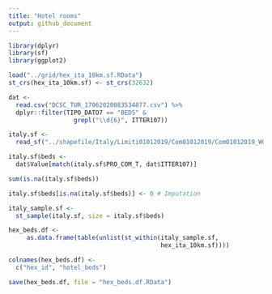 ```yaml
---
title: "Hotel rooms"
output: github_document
---
```


```r
library(dplyr)
library(sf)
library(ggplot2)

load("../grid/hex_ita_10km.sf.RData")
st_crs(hex_ita_10km.sf) <- st_crs(32632)

dat <- 
  read.csv("DCSC_TUR_17062020083534877.csv") %>%
  dplyr::filter(TIPO_DATO7 == "BEDS" &
                  grepl("\\d{6}", ITTER107))

italy.sf <- 
  read_sf("../shapefile/Italy/Limiti01012019/Com01012019/Com01012019_WGS84.shp")

italy.sf$beds <- 
  dat$Value[match(italy.sf$PRO_COM_T, dat$ITTER107)]

sum(is.na(italy.sf$beds)) 

italy.sf$beds[is.na(italy.sf$beds)] <- 0 # Imputation

italy_sample.sf <- 
  st_sample(italy.sf, size = italy.sf$beds)

hex_beds.df <- 
     as.data.frame(table(unlist(st_within(italy_sample.sf, 
                                          hex_ita_10km.sf))))

colnames(hex_beds.df) <- 
  c("hex_id", "hotel_beds")

save(hex_beds.df, file = "hex_beds.df.RData")
```



